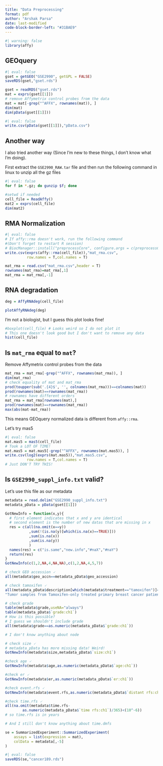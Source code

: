 ```yaml
---
title: "Data Preprocessing"
format: pdf
author: "Arshak Parsa"
date: last-modified
code-block-border-left: "#31BAE9"
---
```


```r
#| warning: false
library(affy)
```


## GEOquery

```r
#| eval: false
gset = getGEO("GSE2990", getGPL = FALSE)
saveRDS(gset,"gset.rds")
```

```r
gset = readRDS("gset.rds")
mat = exprs(gset[[1]])
# remove Affymetrix control probes from the data
mat = mat[-grep("^AFFX", rownames(mat)), ] 
dim(mat)
dim(pData(gset[[1]]))
```


```r
#| eval: false
write.csv(pData(gset[[1]]),"pData.csv")
```

## Another way

I also tried another way (Since I'm new to these things, I don't know what I'm doing).

First extract the `GSE2990_RAW.tar` file and then run the following command in linux to unzip all the gz files

```bash
#| eval: false
for f in *.gz; do gunzip $f; done
```

```r
#setwd if needed
cell_file = ReadAffy()
mat2 = exprs(cell_file)
dim(mat2)
```

## RMA Normalization

```r
#| eval: false
# If affy::rma doesn't work, run the following command 
#(Don't forget to restart R session)
# BiocManager::install("preprocessCore", configure.args = c(preprocessCore = "--disable-threading"), force= TRUE, update=TRUE, type = "source")
write.csv(exprs(affy::rma(cell_file)),"mat_rma.csv",
          row.names = T,col.names = T)
```

```r
mat_rma = read.csv("mat_rma.csv",header = T)
rownames(mat_rma)=mat_rma[,1]
mat_rma = mat_rma[,-1]
```

## RNA degradation

```r
deg = AffyRNAdeg(cell_file)

plotAffyRNAdeg(deg)
```

I'm not a biologist, but I guess this plot looks fine!

```r
#boxplot(cell_file) # Looks weird so I do not plot it
# This one doesn't look good but I don't want to remove any data
hist(cell_file) 

```


## Is `mat_rma` equal to `mat`?

Remove Affymetrix control probes from the data

```r
mat_rma = mat_rma[-grep("^AFFX", rownames(mat_rma)), ]
dim(mat_rma)
# check equality of mat and mat_rma
prod(toupper(sub('.{4}$', '', colnames(mat_rma)))==colnames(mat))
prod(rownames(mat)==rownames(mat_rma))
# rownames have different orders
mat_rma = mat_rma[rownames(mat),]
prod(rownames(mat)==rownames(mat_rma))
max(abs(mat-mat_rma))
```

This means GEOquery normalized data is different from `affy::rma`.

Let's try mas5

```r
#| eval: false
mat.mas5 = mas5(cell_file)
# Took a LOT OF TIME!
mat.mas5 = mat.mas5[-grep("^AFFX", rownames(mat.mas5)), ]
write.csv(log2(exprs(mat.mas5)),"mat.mas5.csv",
          row.names = T,col.names = T)
# Just DON'T TRY THIS!
```

## Is `GSE2990_suppl_info.txt` valid?

Let's use this file as our metadata

```r
metadata = read.delim("GSE2990_suppl_info.txt")
metadata_pData = pData(gset[[1]])
```

```r
GotNewInfo = function(x,y){
  # first element indicates that x and y are identical 
  # second element is the number of new datas that are missing in x
  res = c(all(na.omit(x==y))
           ,sum(!(is.na(y)[which(is.na(x)==TRUE)]))
           ,sum(is.na(x))
           ,sum(is.na(y))
           )
  names(res) = c("is.same","new.info","#naX","#naY")
  return(res)
}
GotNewInfo(c(1,2,NA,4,NA,NA),c(1,2,NA,4,5,7))
```

```r
# check GEO accession 🗸
all(metadata$geo_accn==metadata_pData$geo_accession)

# check tamoxifen 🗸
all(metadata_pData$description[which(metadata$treatment=="tamoxifen")]==
"Tumor samples from Tamoxifen-only treated primary breast cancer patients")

# check grade 
table(metadata$grade,useNA="always")
table(metadata_pData$`grade:ch1`)
# How is this possible?
# I guess we shouldn't include grade
all(metadata$grade==as.numeric(metadata_pData$`grade:ch1`))

# I don't know anything about node 

# check size 🗸
# metadata_pData has more missing data! Weird!
GotNewInfo(metadata$size,metadata_pData$`size:ch1`)

#check age 🗸
GotNewInfo(metadata$age,as.numeric(metadata_pData$`age:ch1`))

#check er 🗸
GotNewInfo(metadata$er,as.numeric(metadata_pData$`er:ch1`))

#check event.rfs 🗸
GotNewInfo(metadata$event.rfs,as.numeric(metadata_pData$`distant rfs:ch1`))

#check time.rfs 🗸
all(na.omit(metadata$time.rfs-
        as.numeric(metadata_pData$`time rfs:ch1`)/365)<(10^-6))
# so time.rfs is in years

# And I still don't know anything about time.dmfs
```


```r
se = SummarizedExperiment::SummarizedExperiment(
    assays = list(expression = mat),
    colData = metadata[,-5]
)

```

```r
#| eval: false
saveRDS(se,"cancer189.rds")
```

